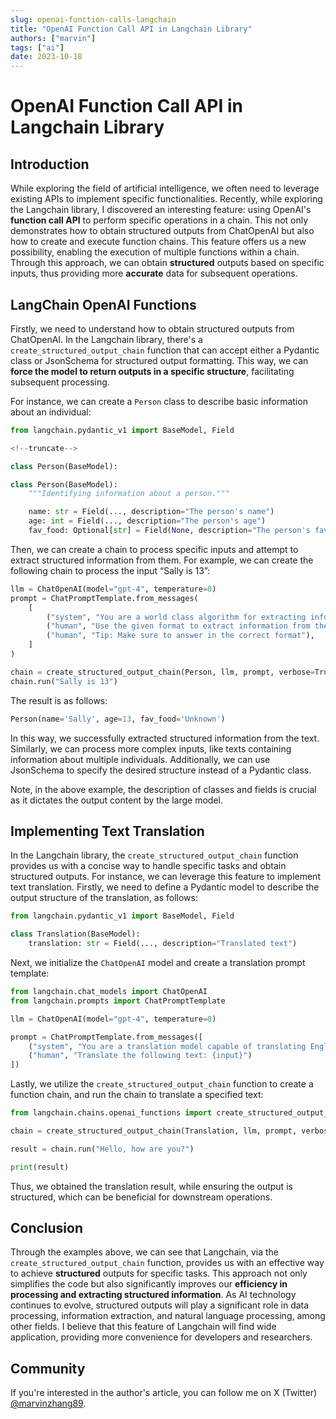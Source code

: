 ```yaml
---
slug: openai-function-calls-langchain
title: "OpenAI Function Call API in Langchain Library"
authors: ["marvin"]
tags: ["ai"]
date: 2023-10-18
---
```




# OpenAI Function Call API in Langchain Library

## Introduction

While exploring the field of artificial intelligence, we often need to leverage existing APIs to implement specific functionalities. Recently, while exploring the Langchain library, I discovered an interesting feature: using OpenAI's **function call API** to perform specific operations in a chain. This not only demonstrates how to obtain structured outputs from ChatOpenAI but also how to create and execute function chains. This feature offers us a new possibility, enabling the execution of multiple functions within a chain. Through this approach, we can obtain **structured** outputs based on specific inputs, thus providing more **accurate** data for subsequent operations.

## LangChain OpenAI Functions

Firstly, we need to understand how to obtain structured outputs from ChatOpenAI. In the Langchain library, there's a `create_structured_output_chain` function that can accept either a Pydantic class or JsonSchema for structured output formatting. This way, we can **force the model to return outputs in a specific structure**, facilitating subsequent processing.

For instance, we can create a `Person` class to describe basic information about an individual:

```python
from langchain.pydantic_v1 import BaseModel, Field

<!--truncate-->

class Person(BaseModel):

class Person(BaseModel):  
    """Identifying information about a person."""  

    name: str = Field(..., description="The person's name")  
    age: int = Field(..., description="The person's age")  
    fav_food: Optional[str] = Field(None, description="The person's favorite food")  
```

Then, we can create a chain to process specific inputs and attempt to extract structured information from them. For example, we can create the following chain to process the input “Sally is 13”:

```python
llm = ChatOpenAI(model="gpt-4", temperature=0)  
prompt = ChatPromptTemplate.from_messages(  
    [  
        ("system", "You are a world class algorithm for extracting information in structured formats."),  
        ("human", "Use the given format to extract information from the following input: {input}"),  
        ("human", "Tip: Make sure to answer in the correct format"),  
    ]  
)  

chain = create_structured_output_chain(Person, llm, prompt, verbose=True)  
chain.run("Sally is 13")  
```

The result is as follows:

```python
Person(name='Sally', age=13, fav_food='Unknown')  
```

In this way, we successfully extracted structured information from the text. Similarly, we can process more complex inputs, like texts containing information about multiple individuals. Additionally, we can use JsonSchema to specify the desired structure instead of a Pydantic class.

Note, in the above example, the description of classes and fields is crucial as it dictates the output content by the large model.

## Implementing Text Translation

In the Langchain library, the `create_structured_output_chain` function provides us with a concise way to handle specific tasks and obtain structured outputs. For instance, we can leverage this feature to implement text translation. Firstly, we need to define a Pydantic model to describe the output structure of the translation, as follows:

```python
from langchain.pydantic_v1 import BaseModel, Field

class Translation(BaseModel):
    translation: str = Field(..., description="Translated text")
```

Next, we initialize the `ChatOpenAI` model and create a translation prompt template:

```python
from langchain.chat_models import ChatOpenAI
from langchain.prompts import ChatPromptTemplate

llm = ChatOpenAI(model="gpt-4", temperature=0)

prompt = ChatPromptTemplate.from_messages([
    ("system", "You are a translation model capable of translating English text to Chinese."),
    ("human", "Translate the following text: {input}")
])
```

Lastly, we utilize the `create_structured_output_chain` function to create a function chain, and run the chain to translate a specified text:

```python
from langchain.chains.openai_functions import create_structured_output_chain

chain = create_structured_output_chain(Translation, llm, prompt, verbose=True)

result = chain.run("Hello, how are you?")

print(result)
```

Thus, we obtained the translation result, while ensuring the output is structured, which can be beneficial for downstream operations.

## Conclusion

Through the examples above, we can see that Langchain, via the `create_structured_output_chain` function, provides us with an effective way to achieve **structured** outputs for specific tasks. This approach not only simplifies the code but also significantly improves our **efficiency in processing and extracting structured information**. As AI technology continues to evolve, structured outputs will play a significant role in data processing, information extraction, and natural language processing, among other fields. I believe that this feature of Langchain will find wide application, providing more convenience for developers and researchers.

## Community

If you're interested in the author's article, you can follow me on X (Twitter) [@marvinzhang89](https://twitter.com/marvinzhang89).